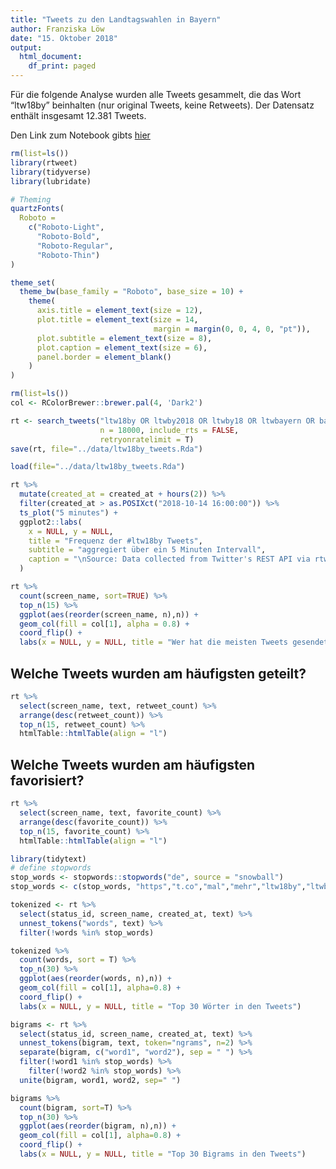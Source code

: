 ```yaml
---
title: "Tweets zu den Landtagswahlen in Bayern"
author: Franziska Löw
date: "15. Oktober 2018"
output:
  html_document:
    df_print: paged
---
```


Für die folgende Analyse wurden alle Tweets gesammelt, die das Wort "ltw18by" beinhalten (nur original Tweets, keine Retweets). Der Datensatz enthält insgesamt 12.381 Tweets. 

Den Link zum Notebook gibts [hier](https://github.com/franziloew/Ltw19by/blob/master/docs/ltw18by.Rmd)

```r
rm(list=ls())
library(rtweet)
library(tidyverse)
library(lubridate)

# Theming
quartzFonts(
  Roboto =
    c("Roboto-Light",
      "Roboto-Bold",
      "Roboto-Regular",
      "Roboto-Thin")
)

theme_set(
  theme_bw(base_family = "Roboto", base_size = 10) +
    theme(
      axis.title = element_text(size = 12),
      plot.title = element_text(size = 14,
                                margin = margin(0, 0, 4, 0, "pt")),
      plot.subtitle = element_text(size = 8),
      plot.caption = element_text(size = 6),
      panel.border = element_blank()
    )
)

rm(list=ls())
col <- RColorBrewer::brewer.pal(4, 'Dark2')
```

```r
rt <- search_tweets("ltw18by OR ltwby2018 OR ltwby18 OR ltwbayern OR bayernwahl2018", 
                    n = 18000, include_rts = FALSE, 
                    retryonratelimit = T)
save(rt, file="../data/ltw18by_tweets.Rda")
```

```r
load(file="../data/ltw18by_tweets.Rda")
```

```r
rt %>%
  mutate(created_at = created_at + hours(2)) %>%
  filter(created_at > as.POSIXct("2018-10-14 16:00:00")) %>%
  ts_plot("5 minutes") +
  ggplot2::labs(
    x = NULL, y = NULL,
    title = "Frequenz der #ltw18by Tweets",
    subtitle = "aggregiert über ein 5 Minuten Intervall",
    caption = "\nSource: Data collected from Twitter's REST API via rtweet"
  )
```

```r
rt %>%
  count(screen_name, sort=TRUE) %>%
  top_n(15) %>%
  ggplot(aes(reorder(screen_name, n),n)) +
  geom_col(fill = col[1], alpha = 0.8) +
  coord_flip() +
  labs(x = NULL, y = NULL, title = "Wer hat die meisten Tweets gesendet?")
```

## Welche Tweets wurden am häufigsten geteilt?
```r
rt %>%
  select(screen_name, text, retweet_count) %>%
  arrange(desc(retweet_count)) %>%
  top_n(15, retweet_count) %>%
  htmlTable::htmlTable(align = "l")
```

## Welche Tweets wurden am häufigsten favorisiert?
```r
rt %>%
  select(screen_name, text, favorite_count) %>%
  arrange(desc(favorite_count)) %>%
  top_n(15, favorite_count) %>%
  htmlTable::htmlTable(align = "l")
```

```r
library(tidytext)
# define stopwords
stop_words <- stopwords::stopwords("de", source = "snowball")
stop_words <- c(stop_words, "https","t.co","mal","mehr","ltw18by","ltwby18","ltwby2018","dass","ltwbayern", "ltwby")
```

```r
tokenized <- rt %>%
  select(status_id, screen_name, created_at, text) %>% 
  unnest_tokens("words", text) %>%
  filter(!words %in% stop_words)

tokenized %>%
  count(words, sort = T) %>%
  top_n(30) %>%
  ggplot(aes(reorder(words, n),n)) +
  geom_col(fill = col[1], alpha=0.8) +
  coord_flip() +
  labs(x = NULL, y = NULL, title = "Top 30 Wörter in den Tweets")
```

```r
bigrams <- rt %>%
  select(status_id, screen_name, created_at, text) %>% 
  unnest_tokens(bigram, text, token="ngrams", n=2) %>%
  separate(bigram, c("word1", "word2"), sep = " ") %>%
  filter(!word1 %in% stop_words) %>% 
    filter(!word2 %in% stop_words) %>%
  unite(bigram, word1, word2, sep=" ")

bigrams %>%
  count(bigram, sort=T) %>%
  top_n(30) %>%
  ggplot(aes(reorder(bigram, n),n)) +
  geom_col(fill = col[1], alpha=0.8) +
  coord_flip() +
  labs(x = NULL, y = NULL, title = "Top 30 Bigrams in den Tweets")
```

